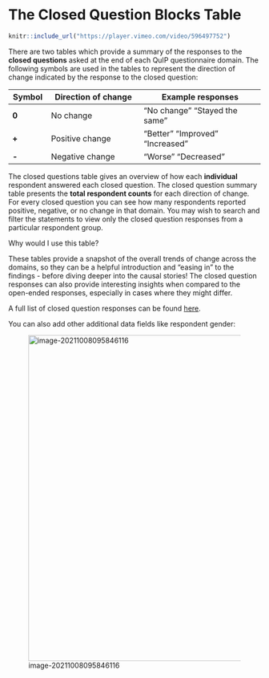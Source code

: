 # The Closed Question Blocks Table{#xthe-closed-question-blocks-table}

```r
knitr::include_url("https://player.vimeo.com/video/596497752")
```

There are two tables which provide a summary of the responses to the **closed questions** asked at the end of each QuIP questionnaire domain. The following symbols are used in the tables to represent the direction of change indicated by the response to the closed question:

| **Symbol** | **Direction  of change** | **Example  responses**          |
| ---------- | ------------------------ | ------------------------------- |
| **0**      | No change                | “No change” “Stayed the same”   |
| **+**      | Positive change          | “Better” “Improved” “Increased” |
| **-**      | Negative change          | “Worse” “Decreased”             |



The closed questions table gives an overview of how each **individual** respondent answered each closed question. The closed question summary table presents the **total respondent counts** for each direction of change. For every closed question you can see how many respondents reported positive, negative, or no change in that domain. You may wish to search and filter the statements to view only the closed question responses from a particular respondent group. 

Why would I use this table?

These tables provide a snapshot of the overall trends of change across the domains, so they can be a helpful introduction and “easing in” to the findings - before diving deeper into the causal stories! The closed question responses can also provide interesting insights when compared to the open-ended responses, especially in cases where they might differ. 

A full list of closed question responses can be found [here](https://guide.causalmap.app/importing-your-data-special-cases.html?q=recodes#quip-recodes-for-closed-questions---live-link).

You can also add other additional data fields like respondent gender:

![image-20211008095846116](_assets/image-20211008095846116.png){width=650}

